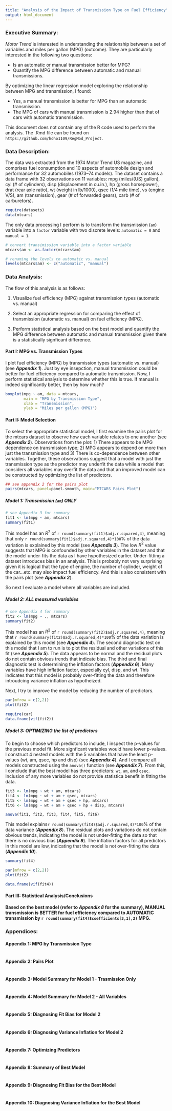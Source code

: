 ```yaml
---
title: "Analysis of the Impact of Transmission Type on Fuel Efficiency"
output: html_document
---
```


### Executive Summary:
_Motor Trend_ is interested in understanding the relationship between a set of variables and miles per gallon (MPG) (outcome). They are particularly interested in the following two questions:

* Is an automatic or manual transmission better for MPG?
* Quantify the MPG difference between automatic and manual transmissions.

By optimizing the linear regression model exploring the relationship between MPG and transmission, I found:

* Yes, a manual transmission is better for MPG than an automatic transmission.
* The MPG of cars with manual transmission is 2.94 higher than that of cars with automatic transmission. 

This document does not contain any of the R code used to perform the analysis. The .Rmd file can be found on `https://github.com/hoho1109/RegMod_Project`.

### Data Description:

The data was extracted from the 1974 Motor Trend US magazine, and comprises fuel consumption and 10 aspects of automobile design and performance for 32 automobiles (1973–74 models). The dataset contains a data frame with 32 observations on 11 variables: mpg (miles/(US) gallon), cyl (# of cylinders), disp (displacement in cu.in.), hp (gross horsepower), drat (rear axle ratio), wt (weight in lb/1000), qsec (1/4 mile time), vs (engine V/S), am (transmission), gear (# of forwarded gears), carb (# of carburetors).

```r
require(datasets)
data(mtcars)
```

The only data processing I perform is to transform the transmission (`am`) variable into a `factor` variable with two discrete levels: `automatic = 0` and `manual = 1`. 

```r
# convert transimission variable into a factor variable
mtcars$am <- as.factor(mtcars$am)

# renaming the levels to automatic vs. manual
levels(mtcars$am) <- c("automatic", "manual")
```

### Data Analysis:

The flow of this analysis is as follows:

1. Visualize fuel efficiency (MPG) against transmission types (automatic vs. manual)

2. Select an appropriate regression for comparing the effect of transmission (automatic vs. manual) on fuel efficiency (MPG).

3. Perform statistical analysis based on the best model and quantify the MPG difference between automatic and manual transmission given there is a statistically signficant difference. 

#### Part I: MPG vs. Transmission Types

I plot fuel efficiency (MPG) by transmission types (automatic vs. manual) (see _**Appendix 1**_). Just by eye insepction, manual transmission could be better for fuel efficiency compared to automatic transmission. Now, I perform statistical analysis to determine whether this is true. If manual is indeed significantly better, then by how much?

```r
boxplot(mpg ~ am, data = mtcars,
        main = "MPG by Transmission Type",
        xlab = "Transmission",
        ylab = "Miles per gallon (MPG)")
```

#### Part II: Model Selection

To select the appropriate statistical model, I first examine the pairs plot for the mtcars dataset to observe how each variable relates to one another (see _**Appendix 2**_). Observations from the plot: 1) There appears to be MPG dependence on transmission type; 2) MPG appears to depend on more than just the transmission type and 3) There is co-dependence between other variables. Together, these observations suggest that a model with just the transmission type as the predictor may underfit the data while a model that considers all variables may overfit the data and that an improved model can be constructed by optimizing the list of predictors. 

```r
## see appendix 2 for the pairs plot
pairs(mtcars, panel=panel.smooth, main="MTCARS Pairs Plot")
```

##### Model 1: Transmission (`am`) *ONLY*
```r
# see Appendix 3 for summary
fit1 <- lm(mpg ~ am, mtcars)
summary(fit1)
```

This model has an $R^2$ of `r round(summary(fit1)$adj.r.squared,4)`, meaning that only `r round(summary(fit1)$adj.r.squared,4)*100`% of the data variation is explained by this model (see _**Appendix 3**_). The low $R^2$ value suggests that MPG is confounded by other variables in the dataset and that the model under-fits the data as I have hypothesized earlier. Under-fitting a dataset introduces bias in an analysis. This is probably not very surprising given it is logical that the type of engine, the number of cylinder, weight of the car...etc. may also impact fuel efficiency. And this is also consistent with the pairs plot (see _**Appendix 2**_). 

So next I evaluate a model where all variables are included. 

##### Model 2: *ALL* measured variables
```r
# see Appendix 4 for summary
fit2 <- lm(mpg ~ ., mtcars)
summary(fit2)
```

This model has an $R^2$ of `r round(summary(fit2)$adj.r.squared,4)`, meaning that `r round(summary(fit2)$adj.r.squared,4)*100`% of the data variation is explained by this model (see _**Appendix 4**_). The second diagnostic test on this model that I am to run is to plot the residual and other variations of this fit (see _**Appendix 5**_). The data appears to be normal and the residual plots do not contain obvious trends that indicate bias. The third and final diagnostic test is determining the inflation factors (_**Appendix 6**_). Many variables have high inflation factor, especially cyl, disp, and wt. This indicates that this model is probably over-fitting the data and therefore introudcing variance inflation as hypotheized. 

Next, I try to improve the model by reducing the number of predictors. 

```r
par(mfrow = c(2,2))
plot(fit2)
```

```r
require(car)
data.frame(vif(fit2))
```


##### Model 3: *OPTIMIZING* the list of predictors

To begin to choose which predictors to include, I inspect the p-values for the previous model fit. More signficant variables would have lower p-values. I construct 4 nested models with the 5 variables that have the least p-values (wt, am, qsec, hp and disp) (see _**Appendix 4**_). And I compare all models constructed using the `anova()` function (see _**Appendix 7**_). From this, I conclude that the best model has three predictors: `wt`, `am`, and `qsec`. Inclusion of any more variables do not provide statistica benefit in fitting the data.

```r
fit3 <- lm(mpg ~ wt + am, mtcars)
fit4 <- lm(mpg ~ wt + am + qsec, mtcars)
fit5 <- lm(mpg ~ wt + am + qsec + hp, mtcars)
fit6 <- lm(mpg ~ wt + am + qsec + hp + disp, mtcars)

anova(fit1, fit2, fit3, fit4, fit5, fit6)
```
This model explains`r round(summary(fit4)$adj.r.squared,4)*100`% of the data variance (_**Appendix 8**_). The residual plots and variations do not contain obvious trends, indicating the model is not under-fitting the data so that there is no obvious bias (_**Appendix 9**_). The inflation factors for all predictors in this model are low, indicating that the model is not over-fitting the data (_**Appendix 10**_). 

```r
summary(fit4)
```

```r
par(mfrow = c(2,2))
plot(fit2)
```

```r
data.frame(vif(fit4))
```

#### Part III: Statistical Analysis/Conclusions

__Based on the best model (refer to _**Appendix 8**_ for the summary), MANUAL transmission is BETTER for fuel efficiency compared to AUTOMATIC transmission by `r round(summary(fit4)$coefficients[3,1],2)` MPG.__


### Appendices:
#### Appendix 1: MPG by Transmission Type
```r
```

#### Appendix 2: Pairs Plot
```r
```

#### Appendix 3: Model Summary for Model 1 - Trasmission Only
```r
```

#### Appendix 4: Model Summary for Model 2 - All Variables
```r
```
#### Appendix 5: Diagnosing Fit Bias for Model 2
```r
```

#### Appendix 6: Diagnosing Variance Inflation for Model 2
```r
```

#### Appendix 7: Optimizing Predictors
```r
```

#### Appendix 8: Summary of Best Model
```r
```

#### Appendix 9: Diagnosing Fit Bias for the Best Model
```r
```

#### Appendix 10: Diagnosing Variance Inflation for the Best Model
```r
```